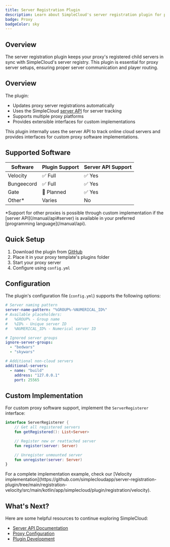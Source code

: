 ```yaml
---
title: Server Registration Plugin
description: Learn about SimpleCloud's server registration plugin for proxy server management
badge: Proxy
badgeColor: sky
---
```


## Overview

The server registration plugin keeps your proxy's registered child servers in sync with SimpleCloud's server registry. This plugin is essential for proxy server setups, ensuring proper server communication and player routing.

## Overview

The plugin:

- Updates proxy server registrations automatically
- Uses the SimpleCloud [server API](/manual/api#server) for server tracking
- Supports multiple proxy platforms
- Provides extensible interfaces for custom implementations

<Callout>
  This plugin internally uses the server API to track online cloud servers and
  provides interfaces for custom proxy software implementations.
</Callout>

## Supported Software

| Software   | Plugin Support | Server API Support |
| ---------- | -------------- | ------------------ |
| Velocity   | ✅ Full        | ✅ Yes             |
| Bungeecord | ✅ Full        | ✅ Yes             |
| Gate       | 🔄 Planned     | ✅ Yes             |
| Other\*    | Varies         | No                 |

<Callout>
  *Support for other proxies is possible through custom implementation if the
  [server API](/manual/api#server) is available in your preferred [programming
  language](/manual/api).
</Callout>

## Quick Setup

1. Download the plugin from [GitHub](https://github.com/simplecloudapp/server-registration-plugin/releases)
2. Place it in your proxy template's plugins folder
3. Start your proxy server
4. Configure using `config.yml`

## Configuration

The plugin's configuration file (`config.yml`) supports the following options:

```yaml
# Server naming pattern
server-name-pattern: "%GROUP%-%NUMERICAL_ID%"
# Available placeholders:
#   %GROUP% - Group name
#   %ID% - Unique server ID
#   %NUMERICAL_ID% - Numerical server ID

# Ignored server groups
ignore-server-groups:
  - "bedwars"
  - "skywars"

# Additional non-cloud servers
additional-servers:
  - name: "build"
    address: "127.0.0.1"
    port: 25565
```

## Custom Implementation

For custom proxy software support, implement the `ServerRegisterer` interface:

```kotlin
interface ServerRegisterer {
    // Get all registered servers
    fun getRegistered(): List<Server>

    // Register new or reattached server
    fun register(server: Server)

    // Unregister unmounted server
    fun unregister(server: Server)
}
```

<Callout type="error">
  For a complete implementation example, check our [Velocity
  implementation](https://github.com/simplecloudapp/server-registration-plugin/tree/main/registration-velocity/src/main/kotlin/app/simplecloud/plugin/registration/velocity).
</Callout>

## What's Next?

Here are some helpful resources to continue exploring SimpleCloud:

- [Server API Documentation](/manual/api#server)
- [Proxy Configuration](/manual/plugin/proxy-essentials)
- [Plugin Development](/manual/plugin/overview)
